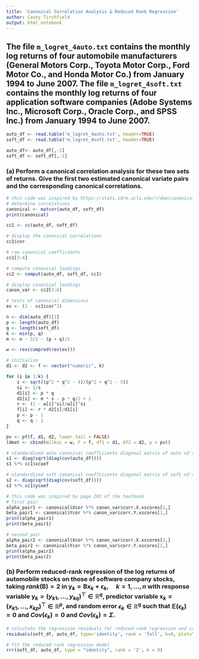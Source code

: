 ```yaml
---
title: 'Canonical Correlation Analysis & Reduced Rank Regression'
author: Casey Tirshfield
output: html_notebook
---
```


## The file $\texttt{m_logret_4auto.txt}$ contains the monthly log returns of four automobile manufacturers (General Motors Corp., Toyota Motor Corp., Ford Motor Co., and Honda Motor Co.) from January 1994 to June 2007. The file $\texttt{m_logret_4soft.txt}$ contains the monthly log returns of four application software companies (Adobe Systems Inc., Microsoft Corp., Oracle Corp., and SPSS Inc.) from January 1994 to June 2007.

```r
auto_df <- read.table('m_logret_4auto.txt', header=TRUE)
soft_df <- read.table('m_logret_4soft.txt', header=TRUE)

auto_df<- auto_df[,-1]
soft_df <- soft_df[,-1]
```

### (a) Perform a canonical correlation analysis for these two sets of returns. Give the first two estimated canonical variate pairs and the corresponding canonical correlations.

```r
# this code was inspired by https://stats.idre.ucla.edu/r/dae/canonical-correlation-analysis/
# determine correlations
canonical <- matcor(auto_df, soft_df)
print(canonical)

cc1 <- cc(auto_df, soft_df)

# display the canonical correlations
cc1$cor

# raw canonical coefficients
cc1[3:4]

# compute canonical loadings
cc2 <- comput(auto_df, soft_df, cc1)

# display canonical loadings
canon_var <- cc2[3:6]

# tests of canonical dimensions
ev <- (1 - cc1$cor^2)

n <- dim(auto_df)[1]
p <- length(auto_df)
q <- length(soft_df)
k <- min(p, q)
m <- n - 3/2 - (p + q)/2

w <- rev(cumprod(rev(ev)))

# initialize
d1 <- d2 <- f <- vector("numeric", k)

for (i in 1:k) {
    s <- sqrt((p^2 * q^2 - 4)/(p^2 + q^2 - 5))
    si <- 1/s
    d1[i] <- p * q
    d2[i] <- m * s - p * q/2 + 1
    r <- (1 - w[i]^si)/w[i]^si
    f[i] <- r * d2[i]/d1[i]
    p <- p - 1
    q <- q - 1
}

pv <- pf(f, d1, d2, lower.tail = FALSE)
(dmat <- cbind(WilksL = w, F = f, df1 = d1, df2 = d2, p = pv))

# standardized auto canonical coefficients diagonal matrix of auto sd's
s1 <- diag(sqrt(diag(cov(auto_df))))
s1 %*% cc1$xcoef

# standardized soft canonical coefficients diagonal matrix of soft sd's
s2 <- diag(sqrt(diag(cov(soft_df))))
s2 %*% cc1$ycoef

# this code was inspired by page 202 of the textbook
# first pair
alpha_pair1 <- canonical$Xcor %*% canon_var$corr.X.xscores[1,]
beta_pair1 <- canonical$Ycor %*% canon_var$corr.Y.xscores[1,]
print(alpha_pair1)
print(beta_pair1)

# second pair
alpha_pair2 <- canonical$Xcor %*% canon_var$corr.X.xscores[2,]
beta_pair2 <- canonical$Ycor %*% canon_var$corr.Y.xscores[2,]
print(alpha_pair2)
print(beta_pair2)
```

### (b) Perform reduced-rank regression of the log returns of automobile stocks on those of software company stocks, taking $rank(\mathbf{B}) = 2$ in $\mathbf{y}_k = \mathbf{Bx}_k+\epsilon_k, \quad k=1,\dots,n$ with response variable $\mathbf{y}_k=(y_{k1},\dots, y_{kq})^\top\in\mathbb{R}^q$, predictor variable $\mathbf{x}_k=(x_{k1},\dots,x_{kp})^\top\in\mathbb{R}^p$, and random error $\epsilon_k\in\mathbb{R}^q$ such that $\mathbb{E}(\epsilon_k)=\mathbf{0}$ and $Cov(\epsilon_k)=\mathbf{0}$ and $Cov(\epsilon_k)=\Sigma$.

```r
# calculate the regression residuals for reduced-rank regression and canonical variate analysis
residuals(soft_df, auto_df, type='identity', rank = 'full', k=0, plot=TRUE)

# fit the reduced-rank regression model
rrr(soft_df, auto_df, type = "identity", rank = '2', k = 0)
```

